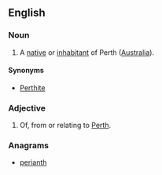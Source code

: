 ==English==

===Noun===
{{en-noun}}

# A [[native]] or [[inhabitant]] of Perth ([[Australia]]).

====Synonyms====
* [[Perthite]]

===Adjective===
{{en-adj|-}}

# Of, from or relating to [[Perth]].

===Anagrams===
* [[perianth#English|perianth]]